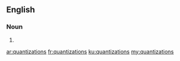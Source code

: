 ==English==

===Noun===
{{head|en|plural}}

# {{plural of|quantization|lang=en}}

[[ar:quantizations]]
[[fr:quantizations]]
[[ku:quantizations]]
[[my:quantizations]]
